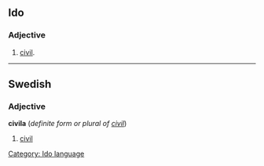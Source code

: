 ==Ido==
===Adjective===
# [[civil]].
[[Category: Ido language]]
----
==Swedish==
===Adjective===
'''civila''' (''definite form or plural of [[civil#Sewdish|civil]]'')
#[[civil]]